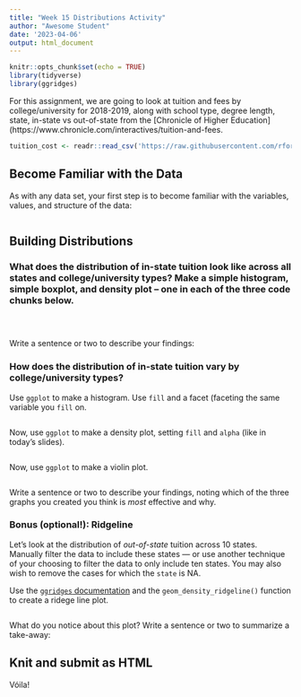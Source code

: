 ```yaml
---
title: "Week 15 Distributions Activity"
author: "Awesome Student"
date: '2023-04-06'
output: html_document
---
```


```r
knitr::opts_chunk$set(echo = TRUE)
library(tidyverse)
library(ggridges)
```

For this assignment, we are going to look at tuition and fees by college/university for 2018-2019, along with school type, degree length, state, in-state vs out-of-state from the [Chronicle of Higher Education](https://www.chronicle.com/interactives/tuition-and-fees.

```r

tuition_cost <- readr::read_csv('https://raw.githubusercontent.com/rfordatascience/tidytuesday/master/data/2020/2020-03-10/tuition_cost.csv')
```

## Become Familiar with the Data

As with any data set, your first step is to become familiar with the variables, values, and structure of the data:

```r

```


## Building Distributions

### What does the distribution of in-state tuition look like across all states and college/university types? Make a simple histogram, simple boxplot, and density plot -- one in each of the three code chunks below.

```r

```


```r

```

```r

```

Write a sentence or two to describe your findings:


### How does the distribution of in-state tuition vary by college/university types? 

Use `ggplot` to make a histogram. Use `fill` and a facet (faceting the same variable you `fill` on.

```r

```

Now, use `ggplot` to make a density plot, setting `fill` and `alpha` (like in today's slides).

```r

```

Now, use `ggplot` to make a violin plot.

```r

```

Write a sentence or two to describe your findings, noting which of the three graphs you created you think is _most_ effective and why.



### Bonus (optional!): Ridgeline

Let's look at the distribution of *out-of-state* tuition across 10 states. Manually filter the data to include these states --- or use another technique of your choosing to filter the data to only include ten states. You may also wish to remove the cases for which the `state` is NA.

Use the [`ggridges` documentation](https://cran.r-project.org/web/packages/ggridges/vignettes/introduction.html) and the `geom_density_ridgeline()` function to create a ridege line plot.

```r

```

What do you notice about this plot? Write a sentence or two to summarize a take-away:



## Knit and submit as HTML

Vóila!
